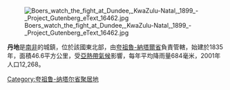 {{noteTA
|1=zh:夸祖魯;zh-cn:夸祖鲁;zh-tw:夸祖魯;
}}

[[Image:Boers_watch_the_fight_at_Dundee,_KwaZulu-Natal,_1899_-_Project_Gutenberg_eText_16462.jpg|thumb]]

'''丹地'''是[[南非|南非]]的城鎮，位於該國東北部，由[[夸祖魯-納塔爾省|夸祖魯-納塔爾省]]負責管轄，始建於1835年，面積46.6平方公里，受[[亞熱帶氣候|亞熱帶氣候]]影響，每年平均降雨量684毫米，2001年人口12,268。

{{SouthAfrica-geo-stub}}
[[Category:夸祖鲁-纳塔尔省聚居地|Category:夸祖鲁-纳塔尔省聚居地]]